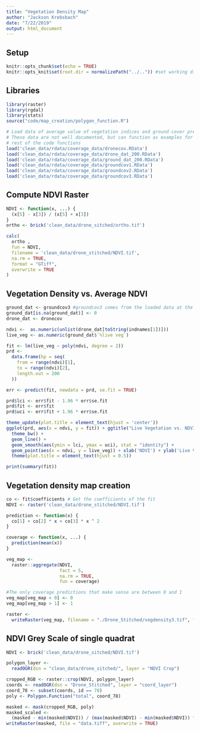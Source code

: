 ```yaml
---
title: "Vegetation Density Map"
author: "Jackson Krebsbach"
date: "7/22/2019"
output: html_document
---
```


## Setup
```r
knitr::opts_chunk$set(echo = TRUE)
knitr::opts_knit$set(root.dir = normalizePath("../..")) #set working directory to the project directory
```

## Libraries

```r
library(raster)
library(rgdal)
library(stats)
source("code/map_creation/polygon_function.R")

# Load data of average value of vegetation indices and ground cover predictions
# These data are not well documented, but can function as examples for how the
# rest of the code functions
load('clean_data/rdata/coverage_data/dronecov.RData')
load('clean_data/rdata/coverage_data/drone_dat_200.RData')
load('clean_data/rdata/coverage_data/ground_dat_200.RData')
load('clean_data/rdata/coverage_data/groundcov1.RData')
load('clean_data/rdata/coverage_data/groundcov2.RData')
load('clean_data/rdata/coverage_data/groundcov3.RData')
```

## Compute NDVI Raster

```r
NDVI <- function(x, ...) {
  (x[5] - x[3]) / (x[5] + x[3])
}
ortho <- brick('clean_data/drone_sitched/ortho.tif')

calc(
  ortho ,
  fun = NDVI,
  filename = 'clean_data/drone_stitched/NDVI.tif',
  na.rm = TRUE,
  format = "GTiff",
  overwrite = TRUE
)
```

## Vegetation Density vs. Average NDVI

```r
ground_dat <- groundcov3 #groundcov3 comes from the loaded data at the top of the file.
ground_dat[is.na(ground_dat)] <- 0
drone_dat <- dronecov

ndvi <-  as.numeric(unlist(drone_dat[toString(indnames[1])]))
live_veg <- as.numeric(ground_dat$`%live veg`)

fit <- lm(live_veg ~ poly(ndvi, degree = 2))
prd <-
  data.frame(hp = seq(
    from = range(ndvi)[1],
    to = range(ndvi)[2],
    length.out = 200
  ))

err <- predict(fit, newdata = prd, se.fit = TRUE)

prd$lci <- err$fit - 1.96 * err$se.fit
prd$fit <- err$fit
prd$uci <- err$fit + 1.96 * err$se.fit

theme_update(plot.title = element_text(hjust = 'center'))
ggplot(prd, aes(x = ndvi, y = fit)) + ggtitle("Live Vegetation vs. NDVI") +
  theme_bw() +
  geom_line() +
  geom_smooth(aes(ymin = lci, ymax = uci), stat = "identity") +
  geom_point(aes(x = ndvi, y = live_veg)) + xlab('NDVI') + ylab('Live Vegetation') +
  theme(plot.title = element_text(hjust = 0.5))

print(summary(fit))
```

## Vegetation density map creation

```r
co <- fit$coefficients # Get the coefficients of the fit
NDVI <- raster('clean_data/drone_stitched/NDVI.tif')

prediction <- function(x) {
  co[1] + co[2] * x + co[3] * x ^ 2
}

coverage <- function(x, ...) {
  prediction(mean(x))
}

veg_map <-
  raster::aggregate(NDVI,
                    fact = 5,
                    na.rm = TRUE,
                    fun = coverage)

#The only coverage predictions that make sense are between 0 and 1
veg_map[veg_map < 0] <- 0
veg_map[veg_map > 1] <- 1

raster <-
  writeRaster(veg_map, filename = "./Drone_Stitched/vegdensity3.tif", format = "GTiff")
```

## NDVI Grey Scale of single quadrat

```r
NDVI <- brick('clean_data/drone_sitched/NDVI.tif')

polygon_layer <-
  readOGR(dsn = "clean_data/drone_sitched/", layer = "NDVI Crop")

cropped_RGB <- raster::crop(NDVI, polygon_layer)
coords <- readOGR(dsn = "Drone_Stitched", layer = "coord_layer")
coord_78 <- subset(coords, id == 78)
poly <- Polygon.Function("total", coord_78)

masked <- mask(cropped_RGB, poly)
masked_scaled <-
  (masked - min(masked$NDVI)) / (max(masked$NDVI) - min(masked$NDVI)) * 255
writeRaster(masked, file = "data.tiff", overwrite = TRUE)
```


